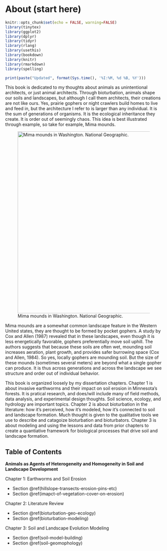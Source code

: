 # About (start here)

```r
knitr::opts_chunk$set(echo = FALSE, warning=FALSE)
library(tinytex)
library(ggplot2)
library(dplyr)
library(tidyr)
library(rlang)
library(usethis)
library(bookdown)
library(knitr)
library(rmarkdown)
library(spelling)
```

```r
print(paste("Updated", format(Sys.time(), '%I:%M, %d %B, %Y')))
```

This book is dedicated to my thoughts about animals as unintentional architects, or just animal architects. Through bioturbation, animals shape our soils and landscapes, but although I call them architects, their creations are not like ours. Yes, prairie gophers or night crawlers build homes to live and feed in, but the architecture I refer to is larger than any individual. It is the sum of generations of organisms. It is the ecological inheritance they create. It is order out of seemingly chaos. This idea is best illustrated through example, so take for example, Mima mounds.

![Mima mounds in Washington. National Geographic.](images/clipboard-4281517013.png){width="583"}

Mima mounds are a somewhat common landscape feature in the Western United states, they are thought to be formed by pocket gophers. A study by Cox and Allen (1987) revealed that in these landscapes, even though it is less energetically favorable, gophers preferentially move soil uphill. The authors suggests that because these soils are often wet, mounding soil increases aeration, plant growth, and provides safer burrowing space (Cox and Allen, 1984). So yes, locally gophers are mounding soil. But the size of these mounds (sometimes several meters) are beyond what a single gopher can produce. It is thus across generations and across the landscape we see structure and order out of individual behavior.

This book is organized loosely by my dissertation chapters. Chapter 1 is about invasive earthworms and their impact on soil erosion in Minnesota's forests. It is pratical research, and does/will include many of field methods, data analysis, and experimental design thoughts. Soil science, ecology, and hydrology are important topics. Chapter 2 is about bioturbation in the literature: how it's perceived, how it's modeled, how it's connected to soil and landscape formation. Much thought is given to the qualitative tools we use to describe and catagoize bioturbation and bioturbators. Chapter 3 is about modeling and using the lessons and data from prior chapters to create a quantiative framework for biological processes that drive soil and landscape formation.

## Table of Contents

**Animals as Agents of Heterogeneity and Homogeneity in Soil and Landscape Development**

Chapter 1: Earthworms and Soil Erosion

-   Section \@ref(hillslope-transects-erosion-pins-etc)
-   Section \@ref(imapct-of-vegetation-cover-on-erosion)

Chapter 2: Literature Review

-   Section \@ref(bioturbation-geo-ecology)
-   Section \@ref(bioturbation-modeling)

Chapter 3: Soil and Landscape Evolution Modeling

-   Section \@ref(soil-model-building)
-   Section \@ref(soil-geomophology)
